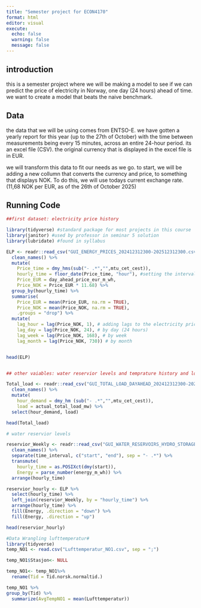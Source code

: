 ---
title: "Semester project for ECON4170"
format: html
editor: visual
execute: 
  echo: false
  warning: false
  message: false
---

## introduction

this is a semester project where we will be making a model to see if we can predict the price of electricity in Norway, one day (24 hours) ahead of time. we want to create a model that beats the naive benchmark.

## Data

the data that we will be using comes from ENTSO-E. we have gotten a yearly report for this year (up to the 27th of October) with the time between measurements being every 15 minutes, across an entire 24-hour period. its an excel file (CSV). the original currency that is displayed in the excel file is in EUR.

we will transform this data to fit our needs as we go. to start, we will be adding a new collumn that converts the currency and price, to something that displays NOK. To do this, we will use todays current exchange rate. (11,68 NOK per EUR, as of the 26th of October 2025)

## Running Code

```{r}

##first dataset: electricity price history

library(tidyverse) #standard package for most projects in this course
library(janitor) #used by professor in seminar 5 solution
library(lubridate) #found in syllabus

ELP <- readr::read_csv("GUI_ENERGY_PRICES_202412312300-202512312300.csv") %>%
  clean_names() %>%
  mutate(
    Price_time = dmy_hms(sub("- .*","",mtu_cet_cest)),
    hourly_time = floor_date(Price_time, "hour"), #setting the intervals to every hour
    Price_EUR = day_ahead_price_eur_m_wh,
    Price_NOK = Price_EUR * 11.68) %>%
  group_by(hourly_time) %>%
  summarise(
    Price_EUR = mean(Price_EUR, na.rm = TRUE),
    Price_NOK = mean(Price_NOK, na.rm = TRUE), 
    .groups = "drop") %>%
  mutate( 
    lag_hour = lag(Price_NOK, 1), # adding lags to the electricity price
    lag_day = lag(Price_NOK, 24), # by day (24 hours)
    lag_week = lag(Price_NOK, 168), # by week
    lag_month = lag(Price_NOK, 730)) # by month


head(ELP)


## other vaiables: water reservior levels and temprature history and load

Total_load <- readr::read_csv("GUI_TOTAL_LOAD_DAYAHEAD_202412312300-202512312300.csv") %>%
  clean_names() %>%
  mutate(
    hour_demand = dmy_hm (sub("- .*","",mtu_cet_cest)),
    load = actual_total_load_mw) %>%
  select(hour_demand, load)

head(Total_load)

# water reservior levels

reservior_Weekly <- readr::read_csv("GUI_WATER_RESERVOIRS_HYDRO_STORAGE_202412312300-202512312300.csv") %>% 
  clean_names() %>%
  separate(time_interval, c("start", "end"), sep = "- .*") %>%
  transmute(
    hourly_time = as.POSIXct(dmy(start)),
    Energy = parse_number(energy_m_wh)) %>%
  arrange(hourly_time)

reservior_hourly <- ELP %>%
  select(hourly_time) %>%
  left_join(reservior_Weekly, by = "hourly_time") %>%
  arrange(hourly_time) %>%
  fill(Energy, .direction = "down") %>%
  fill(Energy, .direction = "up")

head(reservior_hourly) 


```

```{r}
#Data Wrangling lufttemperatur#
library(tidyverse)
temp_NO1 <- read.csv("Lufttemperatur_NO1.csv", sep = ";")

temp_NO1$Stasjon<- NULL

temp_NO1<- temp_NO1%>%
  rename(Tid = Tid.norsk.normaltid.)

temp_NO1 %>%
group_by(Tid) %>%
  summarize(AvgTempNO1 = mean(Lufttemperatur))
```
